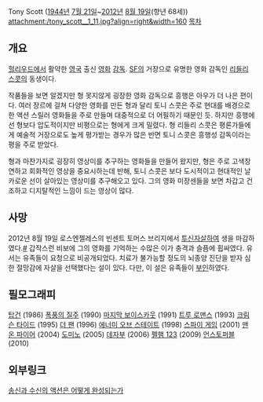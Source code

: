 Tony Scott ([[1944년]] [[7월 21일]]~[[2012년]] [[8월 19일]](향년 68세))
attachment:/tony_scott__1_11.jpg?align=right&width=160
[[목차]]
== 개요 ==
[[헐리우드]]에서 활약한 [[영국]] 출신 [[영화]] [[감독]]. [[SF]]의 거장으로 유명한 영화 감독인 [[리들리 스콧]]의 동생이다. 

작품들을 보면 알겠지만 형 못지않게 굉장한 영화 감독으로 흥행은 아우가 더 나은 편이다. 여러 장르에 걸쳐 다양한 영화를 만든 형과 달리 토니 스콧은 주로 현대를 배경으로 한 액션 스릴러 영화들을 주로 만들며 대중적으로 더 어필하기 때문인 듯. 하지만 흥행에선 형보다 압도적이지만 비평으로는 형에게 크게 밀렸다. 형 리들리 스콧은 평론가들에게 예술적 거장으로도 높게 평가받는 경우가 많은 반면 토니 스콧은 흥행성 감독이라는 평을 주로 받았다.

형과 마찬가지로 굉장히 영상미를 추구하는 영화들을 만들어 왔지만, 형은 주로 고색창연하고 회화적인 영상을 중요시하는데 반해, 토니 스콧은 보다 도시적이고 현대적인 날카로운 선이 살아있는 영상미를 추구해오고 있다. 그의 영화 미장센들을 보면 차갑고 건조하고 디지탈적인 느낌이 드는 영상이 많다.

== 사망 ==
2012년 8월 19일 로스엔젤레스의 빈센트 토머스 브리지에서 [[투신자살]]하여 생을 마감하였다.[http://www.seoul.co.kr/news/newsView.php?id=20120820500008&ref=nc #] 갑작스런 비보에 그의 영화를 기억하는 수많은 이가 충격과 슬픔에 휩싸였다. 유서는 유족들이 요청으로 비공개되었다. 치료가 불가능할 정도의 뇌종양 진단을 받자 심한 절망감에 자살을 선택했다는 설이 있다. 다만, 이 설은 유족들이 [http://star.mt.co.kr/view/stview.php?no=2012082208122693131&type=1&outlink=1 부인]하였다.

== 필모그래피 ==
[[탑건]] (1986)
[[폭풍의 질주]] (1990)
[[마지막 보이스카웃]] (1991)
[[트루 로맨스]] (1993)
[[크림슨 타이드]] (1995)
[[더 팬]] (1996)
[[에너미 오브 스테이트]] (1998)
[[스파이 게임]] (2001)
[[맨 온 파이어]] (2004) 
[[도미노]] (2005)
[[데자부]] (2006)
[[펠햄 123]] (2009) 
[[언스토퍼블]] (2010) 

== 외부링크 ==
[http://www.cine21.com/news/view/group/M600/mag_id/70900 송신과 수신의 액션은 어떻게 완성되는가]
